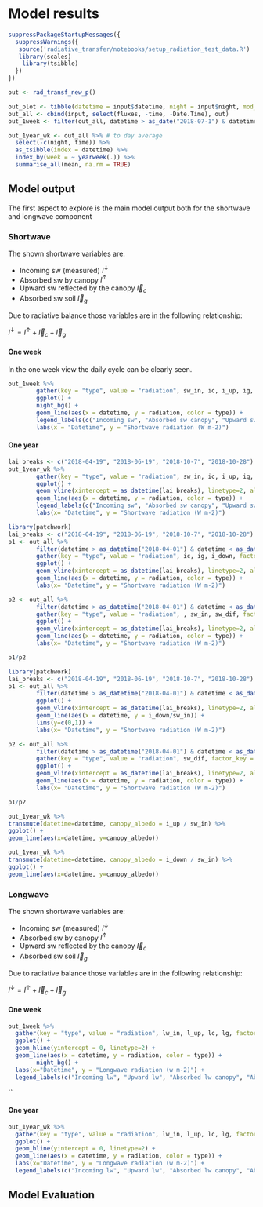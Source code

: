 # Model results


```r
suppressPackageStartupMessages({
  suppressWarnings({
   source('radiative_transfer/notebooks/setup_radiation_test_data.R')
   library(scales)
    library(tsibble)
  })
})
```
```r
out <- rad_transf_new_p()

out_plot <- tibble(datetime = input$datetime, night = input$night, mod_sw_out = out$i_up, obs_sw_out = fluxes$sw_out, mod_lw_out = out$l_up, obs_lw_out = fluxes$lw_out)
out_all <- cbind(input, select(fluxes, -time, -Date.Time), out)
out_1week <- filter(out_all, datetime > as_date("2018-07-1") & datetime < as_date("2018-07-8"))

out_1year_wk <- out_all %>% # to day average
  select(-c(night, time)) %>%
  as_tsibble(index = datetime) %>%
  index_by(week = ~ yearweek(.)) %>%
  summarise_all(mean, na.rm = TRUE)
```

## Model output


The first aspect to explore is the main model output both for the shortwave and longwave component


### Shortwave

The shown shortwave variables are:

 - Incoming sw (measured) $I^\downarrow$
 - Absorbed sw by canopy $I^\uparrow$
 - Upward sw reflected by the canopy $\overrightarrow{I}_{c}$
 - Absorbed sw soil $\overrightarrow{I}_{g}$

Due to radiative balance those variables are in the following relationship:

$I^\downarrow = I^\uparrow + \overrightarrow{I}_{c} + \overrightarrow{I}_{g}$



#### One week {-}

In the one week view the daily cycle can be clearly seen.
```r
out_1week %>%
        gather(key = "type", value = "radiation", sw_in, ic, i_up, ig, factor_key = T) %>%
        ggplot() +
        night_bg() +
        geom_line(aes(x = datetime, y = radiation, color = type)) +
        legend_labels(c("Incoming sw", "Absorbed sw canopy", "Upward sw", "Absorbed sw soil")) +
        labs(x = "Datetime", y = "Shortwave radiation (W m-2)")
```
#### One year {-}

```r
lai_breaks <- c("2018-04-19", "2018-06-19", "2018-10-7", "2018-10-28")
out_1year_wk %>%
        gather(key = "type", value = "radiation", sw_in, ic, i_up, ig, i_down, factor_key = T) %>%
        ggplot() +
        geom_vline(xintercept = as_datetime(lai_breaks), linetype=2, alpha = .8, size=.4) +
        geom_line(aes(x = datetime, y = radiation, color = type)) +
        legend_labels(c("Incoming sw", "Absorbed sw canopy", "Upward sw", "Absorbed sw soil")) +
        labs(x= "Datetime", y = "Shortwave radiation (W m-2)")
```
```r
library(patchwork)
lai_breaks <- c("2018-04-19", "2018-06-19", "2018-10-7", "2018-10-28")
p1 <- out_all %>%
        filter(datetime > as_datetime("2018-04-01") & datetime < as_datetime("2018-04-15")) %>%
        gather(key = "type", value = "radiation", ic, ig, i_down, factor_key = T) %>%
        ggplot() +
        geom_vline(xintercept = as_datetime(lai_breaks), linetype=2, alpha = .8, size=.4) +
        geom_line(aes(x = datetime, y = radiation, color = type)) +
        labs(x= "Datetime", y = "Shortwave radiation (W m-2)")

p2 <- out_all %>%
        filter(datetime > as_datetime("2018-04-01") & datetime < as_datetime("2018-04-15")) %>%
        gather(key = "type", value = "radiation", , sw_in, sw_dif, factor_key = T) %>%
        ggplot() +
        geom_vline(xintercept = as_datetime(lai_breaks), linetype=2, alpha = .8, size=.4) +
        geom_line(aes(x = datetime, y = radiation, color = type)) +
        labs(x= "Datetime", y = "Shortwave radiation (W m-2)")

p1/p2
```
```r
library(patchwork)
lai_breaks <- c("2018-04-19", "2018-06-19", "2018-10-7", "2018-10-28")
p1 <- out_all %>%
        filter(datetime > as_datetime("2018-04-01") & datetime < as_datetime("2018-04-15")) %>%
        ggplot() +
        geom_vline(xintercept = as_datetime(lai_breaks), linetype=2, alpha = .8, size=.4) +
        geom_line(aes(x = datetime, y = i_down/sw_in)) +
        lims(y=c(0,1)) +
        labs(x= "Datetime", y = "Shortwave radiation (W m-2)")

p2 <- out_all %>%
        filter(datetime > as_datetime("2018-04-01") & datetime < as_datetime("2018-04-15")) %>%
        gather(key = "type", value = "radiation", sw_dif, factor_key = T) %>%
        ggplot() +
        geom_vline(xintercept = as_datetime(lai_breaks), linetype=2, alpha = .8, size=.4) +
        geom_line(aes(x = datetime, y = radiation, color = type)) +
        labs(x= "Datetime", y = "Shortwave radiation (W m-2)")

p1/p2
```
```r
out_1year_wk %>%
transmute(datetime=datetime, canopy_albedo = i_up / sw_in) %>%
ggplot() +
geom_line(aes(x=datetime, y=canopy_albedo))
```
```r
out_1year_wk %>%
transmute(datetime=datetime, canopy_albedo = i_down / sw_in) %>%
ggplot() +
geom_line(aes(x=datetime, y=canopy_albedo))
```
### Longwave

The shown shortwave variables are:

 - Incoming sw (measured) $I^\downarrow$
 - Absorbed sw by canopy $I^\uparrow$
 - Upward sw reflected by the canopy $\overrightarrow{I}_{c}$
 - Absorbed sw soil $\overrightarrow{I}_{g}$

Due to radiative balance those variables are in the following relationship:

$I^\downarrow = I^\uparrow + \overrightarrow{I}_{c} + \overrightarrow{I}_{g}$

#### One week {-}

```r
out_1week %>%
  gather(key = "type", value = "radiation", lw_in, l_up, lc, lg, factor_key = T) %>%
  ggplot() +
  geom_hline(yintercept = 0, linetype=2) +
  geom_line(aes(x = datetime, y = radiation, color = type)) +
        night_bg() +
  labs(x="Datetime", y = "Longwave radiation (w m-2)") +
  legend_labels(c("Incoming lw", "Upward lw", "Absorbed lw canopy", "Absorbed lw soil"))
```
``

#### One year {-}

```r
out_1year_wk %>%
  gather(key = "type", value = "radiation", lw_in, l_up, lc, lg, factor_key = T) %>%
  ggplot() +
  geom_hline(yintercept = 0, linetype=2) +
  geom_line(aes(x = datetime, y = radiation, color = type)) +
  labs(x="Datetime", y = "Longwave radiation (w m-2)") +
  legend_labels(c("Incoming lw", "Upward lw", "Absorbed lw canopy", "Absorbed lw soil"))
```

## Model Evaluation